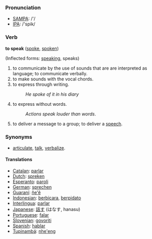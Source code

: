 === Pronunciation ===
*[[w:SAMPA|SAMPA]]: /'/
*[[w:IPA|IPA]]: /'spik/

=== Verb ===

'''to speak''' ([[spoke]], [[spoken]])

(Inflected forms: [[speaking]], speaks)

#to communicate by the use of sounds that are are interpreted as language; to communicate verbally.
#to make sounds with the vocal chords.
#to express through writing.
#:''He spoke of it in his diary''
#to express without words.
#:''Actions speak louder than words''.
#to deliver a message to a group; to deliver a [[speech]].

=== Synonyms ===
*[[articulate]], [[talk]], [[verbalize]].

==== Translations ====
*[[Catalan]]: [[parlar]]
*[[Dutch]]: [[spreken]]
*[[Esperanto]]: [[paroli]]
*[[German]]: [[sprechen]]
*[[Guaraní]]: [[ñe'ẽ]]
*[[Indonesian]]: [[bicara|berbicara]], [[pidato|berpidato]]
*[[Interlingua]]: [[parlar]]
*[[Japanese]]: [[話す]] (はなす, hanasu)
*[[Portuguese]]: [[falar]]
*[[Slovenian]]: [[govoriti]]
*[[Spanish]]: [[hablar]]
*[[Tupinambá]]: [[nhe'eng]]